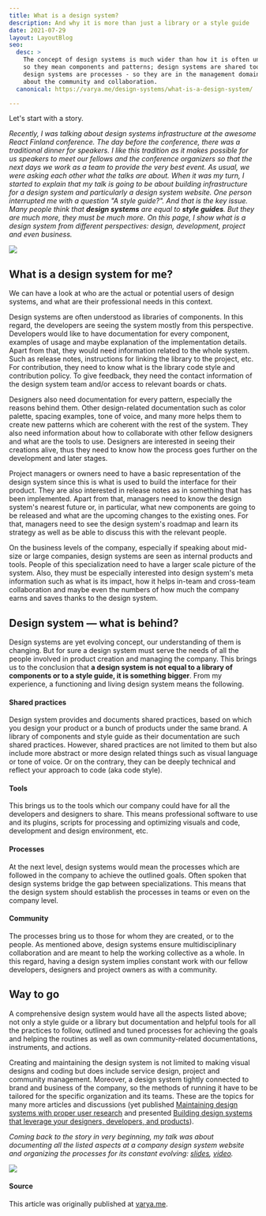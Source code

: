 ```yaml
---
title: What is a design system?
description: And why it is more than just a library or a style guide
date: 2021-07-29
layout: LayoutBlog
seo:
  desc: >
    The concept of design systems is much wider than how it is often understood. Design systems are shared practices -
    so they mean components and patterns; design systems are shared tools - so they mean automations and optimizations;
    design systems are processes - so they are in the management domain; and design systems are people - so they are
    about the community and collaboration.
  canonical: https://varya.me/design-systems/what-is-a-design-system/

---
```



Let's start with a story.

<i>

Recently, I was talking about design systems infrastructure at the awesome React Finland conference. The day before the
conference, there was a traditional dinner for speakers. I like this tradition as it makes possible for us speakers to
meet our fellows and the conference organizers so that the next days we work as a team to provide the very best event. As
usual, we were asking each other what the talks are about. When it was my turn, I started to explain that my talk is
going to be about building infrastructure for a design system and particularly a design system website. One person
interrupted me with a question "A style guide?". And that is the key issue. Many people think that **design systems**
are
equal to **style guides**. But they are much more, they must be much more. On this page, I show what is a design system from
different perspectives: design, development, project and even business.

</i>

![](./figure11.png)

## What is a design system for me?

We can have a look at who are the actual or potential users of design systems, and what are their professional needs in
this context.


Design systems are often understood as libraries of components. In this regard, the developers are seeing the system
mostly from this perspective. Developers would like to have documentation for every component, examples of usage and
maybe explanation of the implementation details. Apart from that, they would need information related to the whole
system. Such as release notes, instructions for linking the library to the project, etc. For contribution, they need to
know what is the library code style and contribution policy. To give feedback, they need the contact information of the design system team and/or access to relevant boards or chats.



Designers also need documentation for every pattern, especially the reasons behind them. Other design-related
documentation such as color palette, spacing examples, tone of voice, and many more helps them to create new patterns
which are coherent with the rest of the system. They also need information about how to collaborate with other fellow
designers and what are the tools to use. Designers are interested in seeing their creations alive, thus they
need to know how the process goes further on the development and later stages.



Project managers or owners need to have a basic representation of the design system since this is what is used to build the
interface for their product. They are also interested in release notes as in something that has been implemented. Apart from that, managers need to know the design system's nearest future or, in particular, what new components are going to be
released and what are the upcoming changes to the existing ones. For that, managers need to see the design system's
roadmap and learn its strategy as well as be able to discuss this with the relevant people.



On the business levels of the company, especially if speaking about mid-size or large companies, design systems are seen
as internal products and tools. People of this specialization need to have a larger scale picture of the system.
Also, they must be especially interested into design system's meta information such as what is its impact, how it helps
in-team and cross-team collaboration and maybe even the numbers of how much the company earns and saves thanks to the
design system.


## Design system — what is behind?

Design systems are yet evolving concept, our understanding of them is changing. But for sure a design system must serve the
needs of all the people involved in product creation and managing the company. This brings us to the conclusion that **a design
system is not equal to a library of components or to a style guide, it is something bigger**. From my experience, a
functioning and living design system means the following.

#### Shared practices


Design system provides and documents shared practices, based on which you design your product or a bunch of products under
the same brand. A library of components and style guide as their documentation are such shared practices. However,
shared practices are not limited to them but also include more abstract or more design related things such as visual
language or tone of voice. Or on the contrary, they can be deeply technical and reflect your approach to code (aka code
style).


#### Tools


This brings us to the tools which our company could have for all the developers and designers to share. This means
professional software to use and its plugins, scripts for processing and optimizing visuals and code, development and
design environment, etc.


#### Processes

At the next level, design systems would mean the processes which are followed in the company to achieve the outlined
goals. Often spoken that design systems bridge the gap between specializations. This means that the design system should
establish the processes in teams or even on the company level.


#### Community

The processes bring us to those for whom they are created, or to the people. As mentioned above, design systems ensure multidisciplinary collaboration and are meant to help the working collective as a whole. In this regard, having a design
system implies constant work with our fellow developers, designers and project owners as with a community.


## Way to go

A comprehensive design system would have all the aspects listed above; not only a style guide or a library but
documentation and helpful tools for all the practices to follow, outlined and tuned processes for achieving the goals and
helping the routines as well as own community-related documentations, instruments, and actions.

Creating and maintaining the design system is not limited to making visual designs and coding but does include service
design, project and community management. Moreover, a design system tightly connected to brand and business of the company, so the
methods of running it have to be tailored for the specific organization and its teams. These are the topics for
many more articles and discussions (yet published [Maintaining design systems with proper user
research](https://medium.com/elisa-design/maintaining-design-systems-with-user-research-3ba5feafc336) and presented
[Building design systems that leverage your designers, developers, and
products](http://varya.me/design-systems-thinking/)).

<i>

Coming back to the story in very beginning, my talk was about documenting all the listed aspects at a company design
system website and organizing the processes for its constant evolving: [slides](https://varya.me/react-finland-2019/),
[video](https://youtu.be/gDkUpx0dVc0?t=9993).

</i>

![](./ds-infrastructure.png)


#### Source
This article was originally published at [varya.me](https://varya.me/design-systems/what-is-a-design-system/).